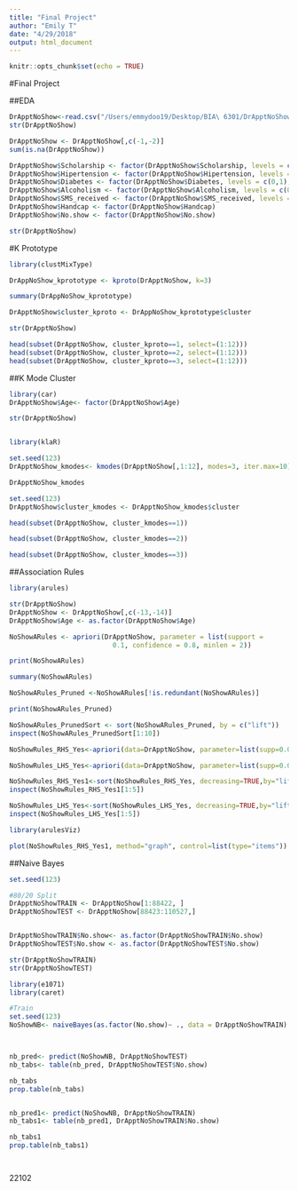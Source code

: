 ```yaml
---
title: "Final Project"
author: "Emily T"
date: "4/29/2018"
output: html_document
---
```


```r
knitr::opts_chunk$set(echo = TRUE)
```
#Final Project

##EDA
```R
DrApptNoShow<-read.csv("/Users/emmydoo19/Desktop/BIA\ 6301/DrApptNoShow.csv")
str(DrApptNoShow)

DrApptNoShow <- DrApptNoShow[,c(-1,-2)]
sum(is.na(DrApptNoShow))

DrApptNoShow$Scholarship <- factor(DrApptNoShow$Scholarship, levels = c(0,1), labels = c("No", "Yes"))
DrApptNoShow$Hipertension <- factor(DrApptNoShow$Hipertension, levels = c(0,1), labels = c("No", "Yes"))
DrApptNoShow$Diabetes <- factor(DrApptNoShow$Diabetes, levels = c(0,1), labels = c("No", "Yes"))
DrApptNoShow$Alcoholism <- factor(DrApptNoShow$Alcoholism, levels = c(0,1), labels = c("No", "Yes"))
DrApptNoShow$SMS_received <- factor(DrApptNoShow$SMS_received, levels = c(0,1), labels = c("No", "Yes"))
DrApptNoShow$Handcap <- factor(DrApptNoShow$Handcap)
DrApptNoShow$No.show <- factor(DrApptNoShow$No.show)

str(DrApptNoShow)

```
#K Prototype
```R
library(clustMixType)

DrAppNoShow_kprototype <- kproto(DrApptNoShow, k=3)

summary(DrAppNoShow_kprototype)

DrApptNoShow$cluster_kproto <- DrAppNoShow_kprototype$cluster

str(DrApptNoShow)

head(subset(DrApptNoShow, cluster_kproto==1, select=(1:12)))
head(subset(DrApptNoShow, cluster_kproto==2, select=(1:12)))
head(subset(DrApptNoShow, cluster_kproto==3, select=(1:12)))

```


##K Mode Cluster
```R

library(car)
DrApptNoShow$Age<- factor(DrApptNoShow$Age)

str(DrApptNoShow)


library(klaR)

set.seed(123)
DrApptNoShow_kmodes<- kmodes(DrApptNoShow[,1:12], modes=3, iter.max=10)

DrApptNoShow_kmodes

set.seed(123)
DrApptNoShow$cluster_kmodes <- DrApptNoShow_kmodes$cluster

head(subset(DrApptNoShow, cluster_kmodes==1))

head(subset(DrApptNoShow, cluster_kmodes==2))

head(subset(DrApptNoShow, cluster_kmodes==3))


```

##Association Rules
```R

library(arules)

str(DrApptNoShow)
DrApptNoShow <- DrApptNoShow[,c(-13,-14)]
DrApptNoShow$Age <- as.factor(DrApptNoShow$Age)

NoShowARules <- apriori(DrApptNoShow, parameter = list(support =
                          0.1, confidence = 0.8, minlen = 2))

print(NoShowARules) 

summary(NoShowARules)

NoShowARules_Pruned <-NoShowARules[!is.redundant(NoShowARules)]

print(NoShowARules_Pruned)

NoShowARules_PrunedSort <- sort(NoShowARules_Pruned, by = c("lift"))
inspect(NoShowARules_PrunedSort[1:10])

NoShowRules_RHS_Yes<-apriori(data=DrApptNoShow, parameter=list(supp=0.001,conf = 0.08), appearance = list(default="lhs",rhs="No.show=Yes"))

NoShowRules_LHS_Yes<-apriori(data=DrApptNoShow, parameter=list(supp=0.001,conf = 0.08), appearance = list(lhs="No.show=Yes",default="rhs"))

NoShowRules_RHS_Yes1<-sort(NoShowRules_RHS_Yes, decreasing=TRUE,by="lift")
inspect(NoShowRules_RHS_Yes1[1:5])

NoShowRules_LHS_Yes<-sort(NoShowRules_LHS_Yes, decreasing=TRUE,by="lift")
inspect(NoShowRules_LHS_Yes[1:5])

library(arulesViz)

plot(NoShowRules_RHS_Yes1, method="graph", control=list(type="items"))

```

##Naive Bayes
```R

set.seed(123)

#80/20 Split
DrApptNoShowTRAIN <- DrApptNoShow[1:88422, ]
DrApptNoShowTEST <- DrApptNoShow[88423:110527,]


DrApptNoShowTRAIN$No.show<- as.factor(DrApptNoShowTRAIN$No.show)
DrApptNoShowTEST$No.show <- as.factor(DrApptNoShowTEST$No.show)

str(DrApptNoShowTRAIN)
str(DrApptNoShowTEST)

library(e1071)
library(caret)

#Train
set.seed(123)
NoShowNB<- naiveBayes(as.factor(No.show)~ ., data = DrApptNoShowTRAIN)



nb_pred<- predict(NoShowNB, DrApptNoShowTEST)
nb_tabs<- table(nb_pred, DrApptNoShowTEST$No.show)

nb_tabs
prop.table(nb_tabs)


nb_pred1<- predict(NoShowNB, DrApptNoShowTRAIN)
nb_tabs1<- table(nb_pred1, DrApptNoShowTRAIN$No.show)

nb_tabs1
prop.table(nb_tabs1)




```


22102


